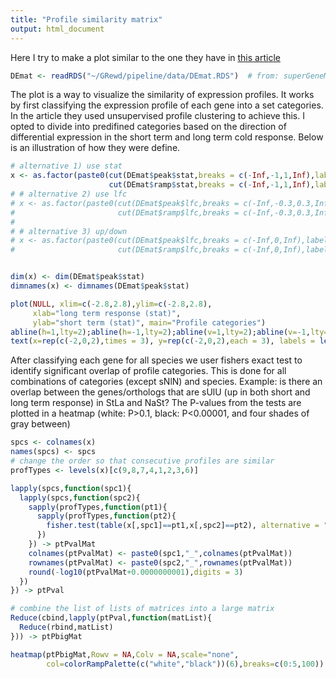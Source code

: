 ```yaml
---
title: "Profile similarity matrix"
output: html_document
---
```


Here I try to make a plot similar to the one they have in [this article](http://www.plantcell.org/lookup/doi/10.1105/tpc.15.00328)


```r
DEmat <- readRDS("~/GRewd/pipeline/data/DEmat.RDS")  # from: superGeneModel.Rmd
```


The plot is a way to visualize the similarity of expression profiles. It works by first classifying the expression profile of each gene into a set categories. In the article they used unsupervised profile clustering to achieve this. I opted to divide into predifined categories based on the direction of differential expression in the short term and long term cold response. Below is an illustration of how they were define.

```r
# alternative 1) use stat
x <- as.factor(paste0(cut(DEmat$peak$stat,breaks = c(-Inf,-1,1,Inf),labels=c("sD","sN","sU")),
                      cut(DEmat$ramp$stat,breaks = c(-Inf,-1,1,Inf),labels=c("lD","lN","lU"))))
# # alternative 2) use lfc
# x <- as.factor(paste0(cut(DEmat$peak$lfc,breaks = c(-Inf,-0.3,0.3,Inf),labels=c("sD","sN","sU")),
#                       cut(DEmat$ramp$lfc,breaks = c(-Inf,-0.3,0.3,Inf),labels=c("lD","lN","lU"))))
# 
# # alternative 3) up/down
# x <- as.factor(paste0(cut(DEmat$peak$lfc,breaks = c(-Inf,0,Inf),labels=c("sD","sU")),
#                       cut(DEmat$ramp$lfc,breaks = c(-Inf,0,Inf),labels=c("lD","lU"))))


dim(x) <- dim(DEmat$peak$stat)
dimnames(x) <- dimnames(DEmat$peak$stat)


```

```r
plot(NULL, xlim=c(-2.8,2.8),ylim=c(-2.8,2.8),
     xlab="long term response (stat)",
     ylab="short term (stat)", main="Profile categories")
abline(h=1,lty=2);abline(h=-1,lty=2);abline(v=1,lty=2);abline(v=-1,lty=2)
text(x=rep(c(-2,0,2),times = 3), y=rep(c(-2,0,2),each = 3), labels = levels(x))
```

After classifying each gene for all species we user fishers exact test to identify significant overlap of profile categories. This is done for all combinations of categories (except sNlN) and species. Example: is there an overlap between the genes/orthologs that are sUlU (up in both short and long term response) in StLa and NaSt? The P-values from the tests are plotted in a heatmap (white: P>0.1, black: P<0.00001, and four shades of gray between)


```r
spcs <- colnames(x)
names(spcs) <- spcs
# change the order so that consecutive profiles are similar
profTypes <- levels(x)[c(9,8,7,4,1,2,3,6)]

lapply(spcs,function(spc1){
  lapply(spcs,function(spc2){
    sapply(profTypes,function(pt1){
      sapply(profTypes,function(pt2){
        fisher.test(table(x[,spc1]==pt1,x[,spc2]==pt2), alternative = "greater")$p.value
      })      
    }) -> ptPvalMat
    colnames(ptPvalMat) <- paste0(spc1,"_",colnames(ptPvalMat))
    rownames(ptPvalMat) <- paste0(spc2,"_",rownames(ptPvalMat))
    round(-log10(ptPvalMat+0.0000000001),digits = 3)
  })
}) -> ptPval

# combine the list of lists of matrices into a large matrix
Reduce(cbind,lapply(ptPval,function(matList){
  Reduce(rbind,matList)
})) -> ptPbigMat

```

```r
heatmap(ptPbigMat,Rowv = NA,Colv = NA,scale="none",
        col=colorRampPalette(c("white","black"))(6),breaks=c(0:5,100))

```

